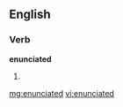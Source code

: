 ==English==

===Verb===
'''enunciated'''

# {{past of|[[enunciate]]}}

[[mg:enunciated]]
[[vi:enunciated]]